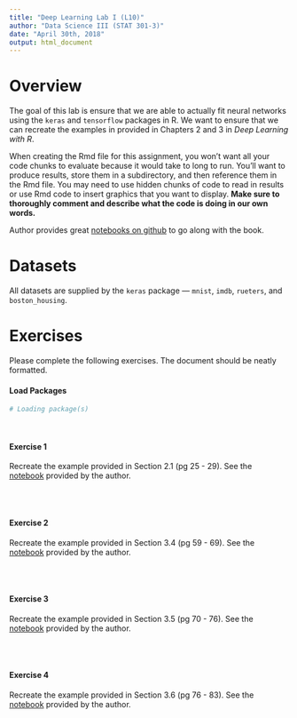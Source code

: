 ```yaml
---
title: "Deep Learning Lab I (L10)"
author: "Data Science III (STAT 301-3)"
date: "April 30th, 2018"
output: html_document
---
```


# Overview

The goal of this lab is ensure that we are able to actually fit neural networks using the `keras` and `tensorflow` packages in R. We want to ensure that we can recreate the examples in provided in Chapters 2 and 3 in *Deep Learning with R*.

When creating the Rmd file for this assignment, you won't want all your code chunks to evaluate because it would take to long to run. You'll want to produce results, store them in a subdirectory, and then reference them in the Rmd file. You may need to use hidden chunks of code to read in results or use Rmd code to insert graphics that you want to display. **Make sure to thoroughly comment and describe what the code is doing in our own words.**

Author provides great [notebooks on github](https://github.com/jjallaire/deep-learning-with-r-notebooks) to go along with the book.

# Datasets 

All datasets are supplied by the `keras` package --- `mnist`, `imdb`, `rueters`, and `boston_housing`.

# Exercises

Please complete the following exercises. The document should be neatly formatted. 

#### Load Packages

```r
# Loading package(s)

```
<br>

#### Exercise 1
Recreate the example provided in Section 2.1 (pg 25 - 29). See the [notebook](https://jjallaire.github.io/deep-learning-with-r-notebooks/notebooks/2.1-a-first-look-at-a-neural-network.nb.html) provided by the author.

<br><br>

#### Exercise 2
Recreate the example provided in Section 3.4 (pg 59 - 69). See the [notebook](https://jjallaire.github.io/deep-learning-with-r-notebooks/notebooks/3.4-classifying-movie-reviews.nb.html) provided by the author.

<br><br>

#### Exercise 3
Recreate the example provided in Section 3.5 (pg 70 - 76). See the [notebook](https://jjallaire.github.io/deep-learning-with-r-notebooks/notebooks/3.5-classifying-newswires.nb.html) provided by the author.

<br><br>

#### Exercise 4
Recreate the example provided in Section 3.6 (pg 76 - 83). See the [notebook](https://jjallaire.github.io/deep-learning-with-r-notebooks/notebooks/3.6-predicting-house-prices.nb.html) provided by the author.


